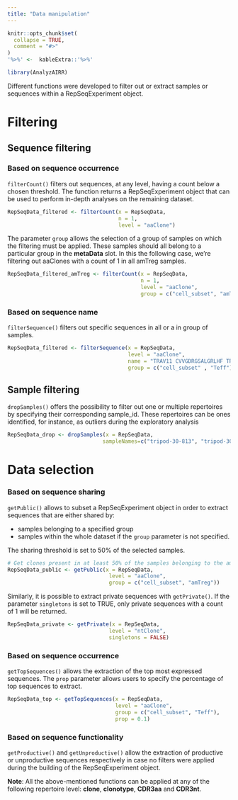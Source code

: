 ```yaml
---
title: "Data manipulation"
---
```



```r
knitr::opts_chunk$set(
  collapse = TRUE,
  comment = "#>"
)
'%>%' <-  kableExtra::'%>%'

```
```r
library(AnalyzAIRR)
```


Different functions were developed to filter out or extract samples or sequences within a RepSeqExperiment object.


# Filtering

## Sequence filtering

### Based on sequence occurrence

  `filterCount()` filters out sequences, at any level, having a count below a chosen threshold. The function returns a RepSeqExperiment object that can be used to perform in-depth analyses on the remaining dataset.
  
```r
RepSeqData_filtered <- filterCount(x = RepSeqData,
                                   n = 1,
                                   level = "aaClone")
```

The parameter `group` allows the selection of a group of samples on which the filtering must be applied.
These samples should all belong to a particular group in the **metaData** slot. In this the following case, we're filtering out aaClones with a count of 1 in all amTreg samples.

```r
RepSeqData_filtered_amTreg <- filterCount(x = RepSeqData,
                                          n = 1,
                                          level = "aaClone",
                                          group = c("cell_subset", "amTreg"))
```


### Based on sequence name

  `filterSequence()` filters out specific sequences in all or a in group of samples.

```r
RepSeqData_filtered <- filterSequence(x = RepSeqData,
                                      level = "aaClone",
                                      name = "TRAV11 CVVGDRGSALGRLHF TRAJ18",
                                      group = c("cell_subset" , "Teff"))
```


## Sample filtering

  `dropSamples()` offers the possibility to filter out one or multiple repertoires by specifying their corresponding sample_id. 
 These repertoires can be ones identified, for instance, as outliers during the exploratory analysis 

```r
RepSeqData_drop <- dropSamples(x = RepSeqData,
                              sampleNames=c("tripod-30-813", "tripod-30-815"))

```


# Data selection

### Based on sequence sharing

`getPublic()` allows to subset a RepSeqExperiment object in order to extract sequences that are either shared by:

  + samples belonging to a specified group
  + samples within the whole dataset if the `group` parameter is not specified.
  <br>

The sharing threshold is set to 50% of the selected samples.

```r
# Get clones present in at least 50% of the samples belonging to the amTreg group
RepSeqData_public <- getPublic(x = RepSeqData, 
                                level = "aaClone", 
                                group = c("cell_subset", "amTreg"))
```

  Similarly, it is possible to extract private sequences with `getPrivate()`. If the parameter `singletons` is set to TRUE, only private sequences with a count of 1 will be returned.
  
```r
RepSeqData_private <- getPrivate(x = RepSeqData,
                                level = "ntClone",
                                singletons = FALSE)
```


### Based on sequence occurrence
  
  `getTopSequences()` allows the extraction of the top most expressed sequences.
   The `prop` parameter allows users to specify the percentage of top sequences to extract. 
   
```r
RepSeqData_top <- getTopSequences(x = RepSeqData,
                                  level = "aaClone",
                                  group = c("cell_subset", "Teff"), 
                                  prop = 0.1)

```
   

### Based on sequence functionality

  `getProductive()` and `getUnproductive()` allow the extraction of productive or unproductive sequences respectively in case no filters were applied during the building of the RepSeqExperiment object.


**Note**: All the above-mentioned functions can be applied at any of the following repertoire level: **clone**, **clonotype**, **CDR3aa** and **CDR3nt**.


 